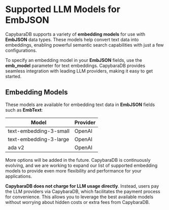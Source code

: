 
# Supported LLM Models for EmbJSON

CapybaraDB supports a variety of **embedding models** for use with **EmbJSON** data types. These models help convert text data into embeddings, enabling powerful semantic search capabilities with just a few configurations.

To specify an embedding model in your **EmbJSON** fields, use the **emb_model** parameter for text embeddings. CapybaraDB provides seamless integration with leading LLM providers, making it easy to get started.

## Embedding Models

These models are available for embedding text data in **EmbJSON** fields such as **EmbText**:

| Model                  | Provider |
| ---------------------- | -------- |
| text-embedding-3-small | OpenAI   |
| text-embedding-3-large | OpenAI   |
| ada v2                 | OpenAI   |

<Callout type="info">

More options will be added in the future. CapybaraDB is continuously evolving, and we are working to expand our list of supported embedding models to provide even more flexibility and performance for your applications.

</Callout>

<Callout type="info">

**CapybaraDB does not charge for LLM usage directly**. Instead, users pay the LLM providers via CapybaraDB, which facilitates the payment process for convenience. This allows you to leverage the best available models without worrying about hidden costs or extra fees from CapybaraDB.

</Callout>

